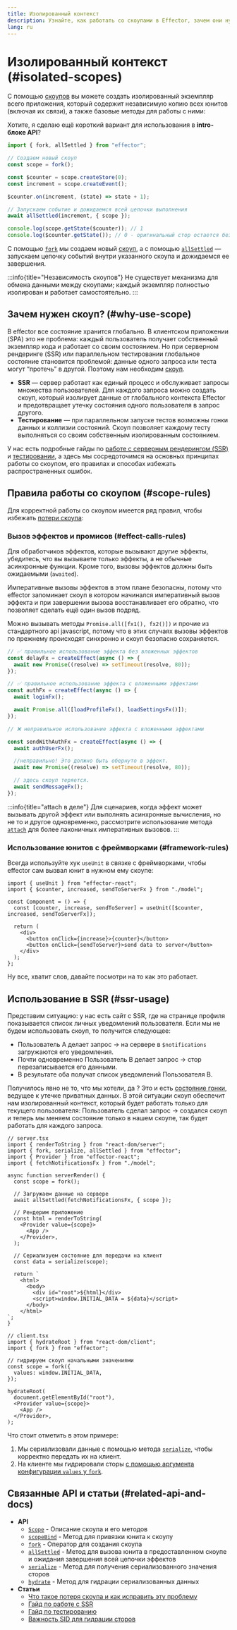 ```yaml
---
title: Изолированный контекст
description: Узнайте, как работать со скоупами в Effector, зачем они нужны и как использовать их с серверным рендерингом или тестированием.
lang: ru
---
```



# Изолированный контекст (#isolated-scopes)

С помощью [скоупов](/ru/api/effector/Scope) вы можете создать изолированный экземпляр всего приложения, который содержит независимую копию всех юнитов (включая их связи), а также базовые методы для работы с ними:

Хотите, я сделаю ещё короткий вариант для использования в **intro-блоке API**?

```ts "fork" "allSettled"
import { fork, allSettled } from "effector";

// Создаем новый скоуп
const scope = fork();

const $counter = scope.createStore(0);
const increment = scope.createEvent();

$counter.on(increment, (state) => state + 1);

// Запускаем событие и дожидаемся всей цепочки выполнения
await allSettled(increment, { scope });

console.log(scope.getState($counter)); // 1
console.log($counter.getState()); // 0 - оригинальный стор остается без изменений
```

С помощью [`fork`](/ru/api/effector/fork) мы создаем новый [скоуп](/ru/api/effector/Scope), а с помощью [`allSettled`](/ru/api/effector/allSettled) — запускаем цепочку событий внутри указанного скоупа и дожидаемся ее завершения.

:::info{title="Независимость скоупов"}
Не существует механизма для обмена данными между скоупами; каждый экземпляр полностью изолирован и работает самостоятельно.
:::

## Зачем нужен cкоуп? (#why-use-scope)

В effector все состояние хранится глобально. В клиентском приложении (SPA) это не проблема: каждый пользователь получает собственный экземпляр кода и работает со своим состоянием. Но при серверном рендеринге (SSR) или параллельном тестировании глобальное состояние становится проблемой: данные одного запроса или теста могут “протечь” в другой. Поэтому нам необходим [скоуп](/ru/api/effector/Scope).

- **SSR** — сервер работает как единый процесс и обслуживает запросы множества пользователей. Для каждого запроса можно создать скоуп, который изолирует данные от глобального контекста Effector и предотвращает утечку состояния одного пользователя в запрос другого.
- **Тестирование** — при параллельном запуске тестов возможны гонки данных и коллизии состояний. Скоуп позволяет каждому тесту выполняться со своим собственным изолированным состоянием.

У нас есть подробные гайды по [работе с серверным рендерингом (SSR)](/ru/guides/server-side-rendering) и [тестировании](/ru/guides/testing), а здесь мы сосредоточимся на основных принципах работы со скоупом, его правилах и способах избежать распространенных ошибок.

## Правила работы со скоупом (#scope-rules)

Для корректной работы со скоупом имеется ряд правил, чтобы избежать [потери скоупа](/ru/guides/scope-loss):

### Вызов эффектов и промисов (#effect-calls-rules)

Для обработчиков эффектов, которые вызывают другие эффекты, убедитесь, что вы вызываете только эффекты, а не обычные асинхронные функции. Кроме того, вызовы эффектов должны быть ожидаемыми (`awaited`).

Императивные вызовы эффектов в этом плане безопасны, потому что effector запоминает скоуп в котором начинался императивный вызов эффекта и при завершении вызова восстанавливает его обратно, что позволяет сделать ещё один вызов подряд.

Можно вызывать методы `Promise.all([fx1(), fx2()])` и прочие из стандартного api javascript, потому что в этих случаях вызовы эффектов по прежнему происходят синхронно и скоуп безопасно сохраняется.

<SideBySide>

<Fragment slot="left">

```ts wrap data-border="good" data-height="full"
// ✅ правильное использование эффекта без вложенных эффектов
const delayFx = createEffect(async () => {
  await new Promise((resolve) => setTimeout(resolve, 80));
});

// ✅ правильное использование эффекта с вложенными эффектами
const authFx = createEffect(async () => {
  await loginFx();

  await Promise.all([loadProfileFx(), loadSettingsFx()]);
});
```

</Fragment>

  <Fragment slot="right">

```ts wrap data-border="bad" data-height="full"
// ❌ неправильное использование эффекта с вложенными эффектами

const sendWithAuthFx = createEffect(async () => {
  await authUserFx();

  //неправильно! Это должно быть обернуто в эффект.
  await new Promise((resolve) => setTimeout(resolve, 80));

  // здесь скоуп теряется.
  await sendMessageFx();
});
```

</Fragment>

</SideBySide>

:::info{title="attach в деле"}
Для сценариев, когда эффект может вызывать другой эффект или выполнять асинхронные вычисления, но не то и другое одновременно, рассмотрите использование метода [`attach`](/ru/api/effector/attach) для более лаконичных императивных вызовов.
:::

### Использование юнитов с фреймворками (#framework-rules)

Всегда используйте хук `useUnit` в связке с фреймворками, чтобы effector сам вызвал юнит в нужном ему скоупе:

```tsx wrap "useUnit"
import { useUnit } from "effector-react";
import { $counter, increased, sendToServerFx } from "./model";

const Component = () => {
  const [counter, increase, sendToServer] = useUnit([$counter, increased, sendToServerFx]);

  return (
    <div>
      <button onClick={increase}>{counter}</button>
      <button onClick={sendToServer}>send data to server</button>
    </div>
  );
};
```

Ну все, хватит слов, давайте посмотри на то как это работает.

## Использование в SSR (#ssr-usage)

Представим ситуацию: у нас есть сайт с SSR, где на странице профиля показывается список личных уведомлений пользователя. Если мы не будем использовать скоуп, то получится следующее:

- Пользователь А делает запрос → на сервере в `$notifications` загружаются его уведомления.
- Почти одновременно Пользователь B делает запрос → стор перезаписывается его данными.
- В результате оба получат список уведомлений Пользователя B.

Получилось явно не то, что мы хотели, да ? Это и есть [состояние гонки](https://ru.wikipedia.org/wiki/%D0%A1%D0%BE%D1%81%D1%82%D0%BE%D1%8F%D0%BD%D0%B8%D0%B5_%D0%B3%D0%BE%D0%BD%D0%BA%D0%B8), ведущее к утечке приватных данных.
В этой ситуации скоуп обеспечит нам изолированный контекст, который будет работать только для текущего пользователя: Пользователь сделал запрос -> создался скоуп и теперь мы меняем состояние только в нашем скоупе, так будет работать для каждого запроса.

<Tabs>
  <TabItem label="Сервер">

```tsx "fork" "allSettled" "serialize"
// server.tsx
import { renderToString } from "react-dom/server";
import { fork, serialize, allSettled } from "effector";
import { Provider } from "effector-react";
import { fetchNotificationsFx } from "./model";

async function serverRender() {
  const scope = fork();

  // Загружаем данные на сервере
  await allSettled(fetchNotificationsFx, { scope });

  // Рендерим приложение
  const html = renderToString(
    <Provider value={scope}>
      <App />
    </Provider>,
  );

  // Сериализуем состояние для передачи на клиент
  const data = serialize(scope);

  return `
	<html>
	  <body>
		<div id="root">${html}</div>
		<script>window.INITIAL_DATA = ${data}</script>
	  </body>
	</html>
`;
}
```

</TabItem>
<TabItem label="Клиент">

```tsx
// client.tsx
import { hydrateRoot } from "react-dom/client";
import { fork } from "effector";

// гидрируем скоуп начальными значениями
const scope = fork({
  values: window.INITIAL_DATA,
});

hydrateRoot(
  document.getElementById("root"),
  <Provider value={scope}>
    <App />
  </Provider>,
);
```

</TabItem>
</Tabs>

Что стоит отметить в этом примере:

1. Мы сериализовали данные с помощью метода [`serialize`](/ru/api/effector/serialize), чтобы корректно передать их на клиент.
2. На клиенте мы гидрировали сторы [с помощью аргумента конфигурации `values` у `fork`](/ru/api/effector/fork#methods-fork-options).

## Связанные API и статьи (#related-api-and-docs)

- **API**
  - [`Scope`](/ru/api/effector/Scope) - Описание скоупа и его методов
  - [`scopeBind`](/ru/api/effector/scopeBind) - Метод для привязки юнита к скоупу
  - [`fork`](/ru/api/effector/fork) - Оператор для создания скоупа
  - [`allSettled`](/ru/api/effector/allSettled) - Метод для вызова юнита в предоставленном скоупе и ожидания завершения всей цепочки эффектов
  - [`serialize`](/ru/api/effector/serialize) - Метод для получения сериализованного значения сторов
  - [`hydrate`](/ru/api/effector/hydrate) - Метод для гидрации сериализованных данных
- **Статьи**
  - [Что такое потеря скоупа и как исправить эту проблему](/ru/guides/scope-loss)
  - [Гайд по работе с SSR](/ru/guides/server-side-rendering)
  - [Гайд по тестированию](/ru/guides/testing)
  - [Важность SID для гидрации сторов](/ru/explanation/sids)
